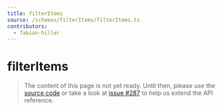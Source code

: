 ```yaml
---
title: filterItems
source: /schemas/filterItems/filterItems.ts
contributors:
  - fabian-hiller
---
```


# filterItems

> The content of this page is not yet ready. Until then, please use the [source code](https://github.com/fabian-hiller/valibot/blob/main/library/src/schemas/filterItems/filterItems.ts) or take a look at [issue #287](https://github.com/fabian-hiller/valibot/issues/287) to help us extend the API reference.
